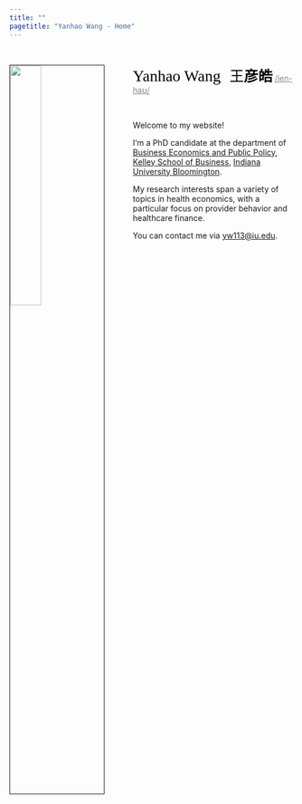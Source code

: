 ```yaml
---
title: ""
pagetitle: "Yanhao Wang - Home"
---
```


<br>

<link rel="stylesheet" href="style.css" type="text/css">

<img src="images/KSB_YanhaoWang_2018Fall_compact.jpg" style="width:33%; border:1px solid; margin-left: 0px; margin-right: 50px" align="left">

<span style="color:Black; font-size: 21pt; font-family:'Georgia'" >Yanhao Wang</span> &nbsp;&nbsp; <span style="color:Black; font-size: 19pt; font-family:STFangsong" >王<b>彦皓</b></span> <a href="https://www.chinesenamesinenglish.com/wiki/Yanhao" style="color:rgb(128,139,150)"> /jen-haʊ/ </a>

<br>

Welcome to my website!

I'm a PhD candidate at the department of [Business Economics and Public Policy](https://kelley.iu.edu/faculty-research/departments/business-economics-public-policy/index.cshtml), [Kelley School of Business](https://kelley.iu.edu/), [Indiana University Bloomington](https://indiana.edu/).

<!-- I earned my Bachelor degree in Finance and Master's degree in Economics from [Antai College of Economics and Management](http://www.acem.sjtu.edu.cn/), [Shanghai Jiao Tong University](https://www.sjtu.edu.cn/). I was also an exchange student at [Smith School of Business](https://smith.queensu.ca/index.php), [Queen's University](https://www.queensu.ca/). -->

My research interests span a variety of topics in health economics, with a particular focus on provider behavior and healthcare finance. 

<!-- My CV is available [here](files/cv/CV_YanhaoWang_May2019.pdf). -->

You can contact me via [yw113@iu.edu](yw113@iu.edu).